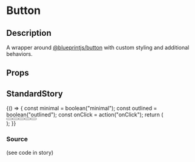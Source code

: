 
<Meta title="general/button" component={Button} />

# Button

## Description 
A wrapper around [@blueprintjs/button](https://blueprintjs.com/docs/#core/components/button) with
custom styling and additional behaviors.

## Props
<Props of={Button} />

## StandardStory
<Props of={Button} />

<Preview>
	<Story name="standard">
		{() => {
			const minimal = boolean("minimal");
			const outlined = boolean("outlined");
			const onClick = action("onClick");
			return (
				<div>
					<Button
						minimal={minimal}
						onClick={onClick}
						outlined={outlined}
						text="default"
					/>
					<Button
						intent="primary"
						minimal={minimal}
						onClick={onClick}
						outlined={outlined}
						text="primary"
					/>
					<Button
						intent="success"
						minimal={minimal}
						onClick={onClick}
						outlined={outlined}
						text="success"
					/>
					<Button
						intent="warning"
						minimal={minimal}
						onClick={onClick}
						outlined={outlined}
						text="warning"
					/>
					<Button
						intent="danger"
						minimal={minimal}
						onClick={onClick}
						outlined={outlined}
						text="danger"
					/>
				</div>
			);
		}}
	</Story>
</Preview>

### Source
(see code in story)
